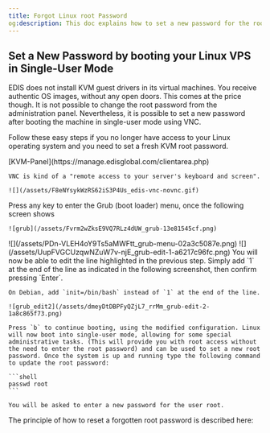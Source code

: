 ```yaml
---
title: Forgot Linux root Password
og:description: This doc explains how to set a new password for the root user on a Linux VPS by booting the machine in single-user mode using VNC.
---
```



## **Set a New Password by booting your Linux VPS in Single-User Mode**

EDIS does not install KVM guest drivers in its virtual machines. You receive authentic OS images, without any open doors. This comes at the price though. It is not possible to change the root password from the administration panel. Nevertheless, it is possible to set a new password after booting the machine in single-user mode using VNC.

Follow these easy steps if you no longer have access to your Linux operating system and you need to set a fresh KVM root password.

<Steps>
  <Step title='Start by Enabling VNC'>
    [KVM-Panel](https://manage.edisglobal.com/clientarea.php)

    VNC is kind of a "remote access to your server's keyboard and screen".

    ![](/assets/F8eNYsykWzRS62iS3P4Us_edis-vnc-novnc.gif)

  </Step>
  <Step title='Lauch noVNC session' />
  <Step title='Reboot your VPS' />
  <Step title='Enter the Grub (boot loader) menu'>
    Press any key to enter the Grub (boot loader) menu, once the following screen shows

    ![grub](/assets/Fvrm2wZksE9VQ7RLz4dUW_grub-13e81545cf.png)

  </Step>
  <Step title='Press `e` on your keyboard to edit the kernel boot options.'>
    ![](/assets/PDn-VLEH4oY9Ts5aMWFtt_grub-menu-02a3c5087e.png)
  </Step>
  <Step title='Highlight the second stanzas (line) and press `e` again.'>
    ![](/assets/UupFVGCUzqwNZuW7v-njE_grub-edit-1-a6217c96fc.png)
  </Step>
  <Step title='Edit the line highlighted in the previous step'>
    You will now be able to edit the line highlighted in the previous step. Simply add `1` at the end of the line as indicated in the following screenshot, then confirm pressing `Enter`.

    On Debian, add `init=/bin/bash` instead of `1` at the end of the line.

    ![grub_edit2](/assets/dmeyDtDBPFyQZjL7_rrMm_grub-edit-2-1a8c865f73.png)

  </Step>
  <Step title='Now you see the Grub stanzas as shown in step 5'>

    Press `b` to continue booting, using the modified configuration. Linux will now boot into single-user mode, allowing for some special administrative tasks. (This will provide you with root access without the need to enter the root password) and can be used to set a new root password. Once the system is up and running type the following command to update the root password:

    ```shell
    passwd root
    ```

    You will be asked to enter a new password for the user root.

  </Step>
  <Step title='Once finished, reboot your VPS and you will be able to use the newly set root password' />
</Steps>

The principle of how to reset a forgotten root password is described here:

<CtaButton
  label='External WIKI article'
  link='https://en.wikibooks.org/wiki/Linux_Guide/Reset_a_forgotten_root_password'
  openInNewTab={true}
/>
